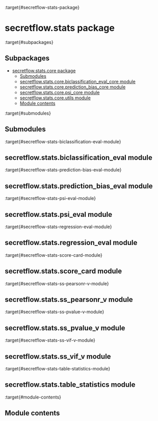 :target{#secretflow-stats-package}

# secretflow\.stats package

:target{#subpackages}

## Subpackages

<TableOfContents>


  - [secretflow.stats.core package](secretflow.stats.stats.core.mdx)
    - [Submodules](secretflow.stats.stats.core.mdx#submodules)
    - [secretflow.stats.core.biclassification\_eval\_core module](secretflow.stats.stats.core.mdx#secretflow-stats-core-biclassification-eval-core-module)
    - [secretflow.stats.core.prediction\_bias\_core module](secretflow.stats.stats.core.mdx#secretflow-stats-core-prediction-bias-core-module)
    - [secretflow.stats.core.psi\_core module](secretflow.stats.stats.core.mdx#secretflow-stats-core-psi-core-module)
    - [secretflow.stats.core.utils module](secretflow.stats.stats.core.mdx#secretflow-stats-core-utils-module)
    - [Module contents](secretflow.stats.stats.core.mdx#module-contents)
</TableOfContents>

:target{#submodules}

## Submodules

:target{#secretflow-stats-biclassification-eval-module}

## secretflow\.stats.biclassification\_eval module

:target{#secretflow-stats-prediction-bias-eval-module}

## secretflow\.stats.prediction\_bias\_eval module

:target{#secretflow-stats-psi-eval-module}

## secretflow\.stats.psi\_eval module

:target{#secretflow-stats-regression-eval-module}

## secretflow\.stats.regression\_eval module

:target{#secretflow-stats-score-card-module}

## secretflow\.stats.score\_card module

:target{#secretflow-stats-ss-pearsonr-v-module}

## secretflow\.stats.ss\_pearsonr\_v module

:target{#secretflow-stats-ss-pvalue-v-module}

## secretflow\.stats.ss\_pvalue\_v module

:target{#secretflow-stats-ss-vif-v-module}

## secretflow\.stats.ss\_vif\_v module

:target{#secretflow-stats-table-statistics-module}

## secretflow\.stats.table\_statistics module

:target{#module-contents}

## Module contents
